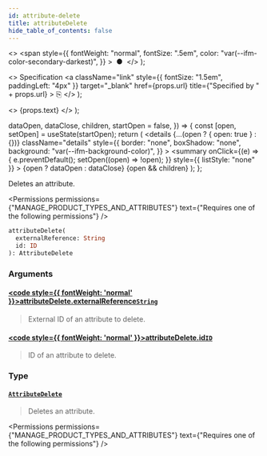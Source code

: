 ```yaml
---
id: attribute-delete
title: attributeDelete
hide_table_of_contents: false
---
```


  <>
    <span
      style={{
        fontWeight: "normal",
        fontSize: ".5em",
        color: "var(--ifm-color-secondary-darkest)",
      }}
    >
      &nbsp;●&nbsp;
    </span>
  </>
);

  <>
    Specification
    <a
      className="link"
      style={{ fontSize: "1.5em", paddingLeft: "4px" }}
      target="\_blank"
      href={props.url}
      title={"Specified by " + props.url}
    >
      ⎘
    </a>
  </>
);

  <>
    <span className={props.class}>{props.text}</span>
  </>
);


  dataOpen,
  dataClose,
  children,
  startOpen = false,
}) => {
  const [open, setOpen] = useState(startOpen);
  return (
    <details
      {...(open ? { open: true } : {})}
      className="details"
      style={{
        border: "none",
        boxShadow: "none",
        background: "var(--ifm-background-color)",
      }}
    >
      <summary
        onClick={(e) => {
          e.preventDefault();
          setOpen((open) => !open);
        }}
        style={{ listStyle: "none" }}
      >
        {open ? dataOpen : dataClose}
      </summary>
      {open && children}
    </details>
  );
};

Deletes an attribute.

<Permissions
  permissions={"MANAGE_PRODUCT_TYPES_AND_ATTRIBUTES"}
  text={"Requires one of the following permissions"}
/>

```graphql
attributeDelete(
  externalReference: String
  id: ID
): AttributeDelete
```

### Arguments

#### [<code style={{ fontWeight: 'normal' }}>attributeDelete.<b>externalReference</b></code>](#)<Bullet />[`String`](../../../api-reference/miscellaneous/scalars/string) <Badge class="badge badge--secondary" text="scalar"/>

> External ID of an attribute to delete.
>
> <Badge text="Added in Saleor 3.10" class="secondary margin-bottom--sm" />

#### [<code style={{ fontWeight: 'normal' }}>attributeDelete.<b>id</b></code>](#)<Bullet />[`ID`](../../../api-reference/miscellaneous/scalars/id) <Badge class="badge badge--secondary" text="scalar"/>

> ID of an attribute to delete.

### Type

#### [`AttributeDelete`](../../../api-reference/attributes/objects/attribute-delete) <Badge class="badge badge--secondary" text="object"/>

> Deletes an attribute.

<Permissions
  permissions={"MANAGE_PRODUCT_TYPES_AND_ATTRIBUTES"}
  text={"Requires one of the following permissions"}
/>

